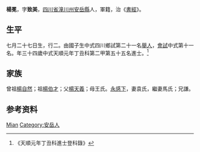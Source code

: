 {{Otheruses|other=名为杨冕的其他人物|杨端六}}
{{明清人物信息框
| 姓名 = 楊冕
| 原名 =
| 圖片名稱= 
| 圖片大小 =
| 圖片說明 = 
| 最高職務 =
| 國家 = 大明 
| 爵位 =
| 籍貫 = [[四川省|四川省]][[潼川州|潼川州]][[安岳縣|安岳縣]]
| 族裔 = 
| 旗籍 = 
| 字號 = 
| 諡號 =
| 出生日期 = 七月二十七日
| 出生地點 =
| 逝世日期 = 
| 逝世地點 =
| 墓葬 =
| 配偶 = 袁氏，繼妻馬氏
| 親屬 = 曾祖[[楊自然|楊自然]]，祖[[楊伯才|楊伯才]]，父[[楊天義|楊天義]]，母王氏
| 出身 =
* 天順元年丁丑科進士
| 經歷 =
| 著作 =  
*
*
*
}}
'''楊冕'''{{BD|1424年||1483年||}}，字'''致美'''，[[四川省|四川省]][[潼川州|潼川州]][[安岳縣|安岳縣]]人，軍籍，治《[[書經|書經]]》。

== 生平 ==
七月二十七日生，行二。由國子生中式四川鄉試第二十一名[[舉人|舉人]]，[[會試|會試]]中式第十一名。年三十四歲中式天順元年丁丑科第二甲第五十五名進士。<ref>《天順元年丁丑科進士登科錄》</ref>

== 家族 ==
曾祖[[楊自然|楊自然]]；祖[[楊伯才|楊伯才]]；父[[楊天義|楊天義]]；母王氏。[[永感下|永感下]]，妻袁氏，繼妻馬氏；兄謙。

== 参考资料 ==
{{reflist}}

{{天順元年丁丑科殿试金榜}}

{{Authority control}}
{{DEFAULTSORT:Yang杨}}
[[Category:楊姓|Mian]]
[[Category:安岳人|Category:安岳人]]

{{明朝人物小作品}}